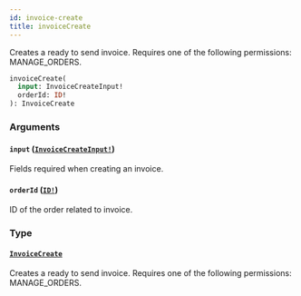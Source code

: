 ```yaml
---
id: invoice-create
title: invoiceCreate
---
```


Creates a ready to send invoice. Requires one of the following permissions: MANAGE_ORDERS.

```graphql
invoiceCreate(
  input: InvoiceCreateInput!
  orderId: ID!
): InvoiceCreate

```

### Arguments

#### `input` ([`InvoiceCreateInput!`](../../../developer/api-reference/inputs/invoice-create-input))

Fields required when creating an invoice.

#### `orderId` ([`ID!`](../../../developer/api-reference/scalars/id))

ID of the order related to invoice.

### Type

#### [`InvoiceCreate`](../../../developer/api-reference/objects/invoice-create)

Creates a ready to send invoice. Requires one of the following permissions: MANAGE_ORDERS.
